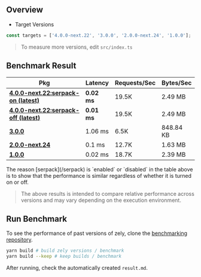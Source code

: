 ## Overview

- Target Versions

```ts
const targets = ['4.0.0-next.22', '3.0.0', '2.0.0-next.24', '1.0.0'];
```

> To measure more versions, edit `src/index.ts`

## Benchmark Result

| Pkg                                                                                                    | Latency     | Requests/Sec | Bytes/Sec |
| ------------------------------------------------------------------------------------------------------ | ----------- | ------------ | --------- |
| [**4.0.0-next.22:serpack-on (latest)**](https://www.npmjs.com/package/zely/v/4.0.0-next.22:serpack-on) | **0.02 ms** | 19.5K        | 2.49 MB   |
| [**4.0.0-next.22:serpack-off (latest)**](https://www.npmjs.com/package/zely/v/4.0.0-next.22)           | **0.01 ms** | 19.5K        | 2.49 MB   |
| [**3.0.0**](https://www.npmjs.com/package/zely/v/3.0.0)                                                | 1.06 ms     | 6.5K         | 848.84 KB |
| [**2.0.0-next.24**](https://www.npmjs.com/package/zely/v/2.0.0-next.24)                                | 0.1 ms      | 12.7K        | 1.63 MB   |
| [**1.0.0**](https://www.npmjs.com/package/zely/v/1.0.0)                                                | 0.02 ms     | 18.7K        | 2.39 MB   |

<Box type="info">
  The reason [serpack](/serpack) is `enabled` or `disabled` in the table above is to show
  that the performance is similar regardless of whether it is turned on or off.
</Box>

> The above results is intended to compare relative performance across versions and may vary depending on the execution environment.

## Run Benchmark

To see the performance of past versions of zely, clone the [benchmarking repository](https://github.com/zely-js/benchmark-history).

```bash
yarn build # build zely versions / benchmark
yarn build --keep # keep builds / benchmark
```

After running, check the automatically created `result.md`.
